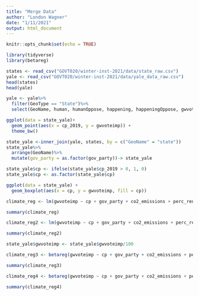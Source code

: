 ```yaml
---
title: "Merge Data"
author: "London Wagner"
date: "1/11/2021"
output: html_document
---
```


```r
knitr::opts_chunk$set(echo = TRUE)
```

```r
library(tidyverse)
library(betareg)
```


```r
states <- read_csv("GOVT020/winter-inst-2021/data/state_raw.csv")
yale <- read_csv("GOVT020/winter-inst-2021/data/yale_data_raw.csv")
head(states)
head(yale)
```

```r
yale <- yale%>%
  filter(GeoType == "State")%>%
  select(GeoName, human, humanOppose, happening, happeningOppose, gwvoteimp, gwvoteimpOppose)
```

```r
ggplot(data = state_yale)+
  geom_point(aes(x = cp_2019, y = gwvoteimp)) +
  theme_bw()
```


```r
state_yale <-inner_join(yale, states, by = c("GeoName" = "state"))
state_yale%>%
  arrange(GeoName)%>%
  mutate(gov_party = as.factor(gov_party))-> state_yale

state_yale$cp <- ifelse(state_yale$cp_2019 > 0, 1, 0)
state_yale$cp <- as.factor(state_yale$cp)
```

```r
ggplot(data = state_yale) +
  geom_boxplot(aes(x = cp, y = gwvoteimp, fill = cp))
```


```r
climate_reg <- lm(gwvoteimp ~ cp + gov_party + co2_emissions + perc_renew + perc_ff, data = state_yale)

summary(climate_reg)

climate_reg2 <- lm(gwvoteimp ~ cp + gov_party + co2_emissions + perc_renew + perc_ff + pop + perc_white + perc_black + perc_latino + perc_asian, data = state_yale)

summary(climate_reg2)
```

```r
state_yale$gwvoteimp <- state_yale$gwvoteimp/100

climate_reg3 <- betareg(gwvoteimp ~ cp + gov_party + co2_emissions + perc_renew + perc_ff, data = state_yale)

summary(climate_reg3)

climate_reg4 <- betareg(gwvoteimp ~ cp + gov_party + co2_emissions + perc_renew + perc_ff + pop + perc_white + perc_black + perc_latino + perc_asian, data = state_yale)

summary(climate_reg4)
```

